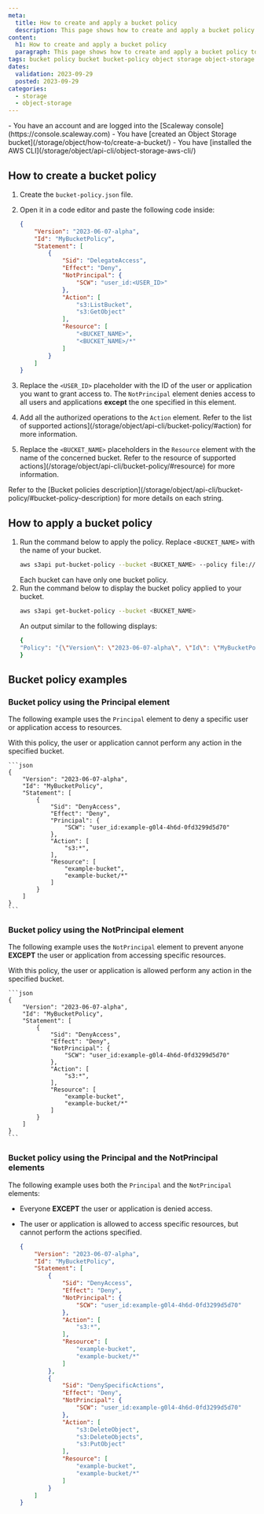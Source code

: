 ```yaml
---
meta:
  title: How to create and apply a bucket policy
  description: This page shows how to create and apply a bucket policy to a specific bucket
content:
  h1: How to create and apply a bucket policy
  paragraph: This page shows how to create and apply a bucket policy to a specific bucket
tags: bucket policy bucket bucket-policy object storage object-storage s3
dates:
  validation: 2023-09-29
  posted: 2023-09-29
categories:
  - storage
  - object-storage
---
```


<Macro id="storage-bucket-policy" />

<Macro id="iam-requirements" />

<Message type="requirement">
  - You have an account and are logged into the [Scaleway console](https://console.scaleway.com)
  - You have [created an Object Storage bucket](/storage/object/how-to/create-a-bucket/)
  - You have [installed the AWS CLI](/storage/object/api-cli/object-storage-aws-cli/)
</Message>

## How to create a bucket policy

1. Create the `bucket-policy.json` file.

2. Open it in a code editor and paste the following code inside:
    ```json
    {
        "Version": "2023-06-07-alpha",
        "Id": "MyBucketPolicy",
        "Statement": [
            {
                "Sid": "DelegateAccess",
                "Effect": "Deny",
                "NotPrincipal": {
                    "SCW": "user_id:<USER_ID>"
                },
                "Action": [
                    "s3:ListBucket",
                    "s3:GetObject"
                ],
                "Resource": [
                    "<BUCKET_NAME>",
                    "<BUCKET_NAME>/*"
                ]
            }
        ]
    }
    ```
3. Replace the `<USER_ID>` placeholder with the ID of the user or application you want to grant access to.
    <Message type="important">
    The `NotPrincipal` element denies access to all users and applications **except** the one specified in this element.
    </Message>
4. Add all the authorized operations to the `Action` element. Refer to the list of supported actions](/storage/object/api-cli/bucket-policy/#action) for more information.

5. Replace the `<BUCKET_NAME>` placeholders in the `Resource` element with the name of the concerned bucket. Refer to the resource of supported actions](/storage/object/api-cli/bucket-policy/#resource) for more information.

<Message type="note">
Refer to the [Bucket policies description](/storage/object/api-cli/bucket-policy/#bucket-policy-description) for more details on each string.
</Message>

## How to apply a bucket policy

1. Run the command below to apply the policy. Replace `<BUCKET_NAME>` with the name of your bucket.
    ```sh
    aws s3api put-bucket-policy --bucket <BUCKET_NAME> --policy file://bucket-policy.json
    ```
    <Message type="note">
      Each bucket can have only one bucket policy.
    </Message>
2. Run the command below to display the bucket policy applied to your bucket.
    ```sh
    aws s3api get-bucket-policy --bucket <BUCKET_NAME>
    ```
    An output similar to the following displays:
    ```sh
    {
    "Policy": "{\"Version\": \"2023-06-07-alpha\", \"Id\": \"MyBucketPolicy\", \"Statement\": [{\"Action\": [\"s3:ListBucket\", \"s3:GetObject\"], \"NotPrincipal\": {\"SCW\": \"user_id:example-g0l4-4h6d-b9c2-0fd3299d5d70\"}, \"Resource\": [\"my-bucket\", \"my-bucket/*\"], \"Effect\": \"Deny\", \"Sid\": \"DelegateAccess\"}]}"
    }
    ```

## Bucket policy examples

### Bucket policy using the Principal element

The following example uses the `Principal` element to deny a specific user or application access to resources. 

With this policy, the user or application cannot perform any action in the specified bucket.

    ```json
    {
        "Version": "2023-06-07-alpha",
        "Id": "MyBucketPolicy",
        "Statement": [
            {
                "Sid": "DenyAccess",
                "Effect": "Deny",
                "Principal": {
                    "SCW": "user_id:example-g0l4-4h6d-0fd3299d5d70"
                },
                "Action": [
                    "s3:*",
                ],
                "Resource": [
                    "example-bucket",
                    "example-bucket/*"
                ]
            }
        ]
    }
    ```

### Bucket policy using the NotPrincipal element

The following example uses the `NotPrincipal` element to prevent anyone **EXCEPT** the user or application from accessing specific resources.

With this policy, the user or application is allowed perform any action in the specified bucket.

    ```json
    {
        "Version": "2023-06-07-alpha",
        "Id": "MyBucketPolicy",
        "Statement": [
            {
                "Sid": "DenyAccess",
                "Effect": "Deny",
                "NotPrincipal": {
                    "SCW": "user_id:example-g0l4-4h6d-0fd3299d5d70"
                },
                "Action": [
                    "s3:*",
                ],
                "Resource": [
                    "example-bucket",
                    "example-bucket/*"
                ]
            }
        ]
    }
    ```

### Bucket policy using the Principal and the NotPrincipal elements

The following example uses both the `Principal` and the `NotPrincipal` elements:

- Everyone **EXCEPT** the user or application is denied access. 

- The user or application is allowed to access
 specific resources, but cannot perform the actions specified.

    ```json
    {
        "Version": "2023-06-07-alpha",
        "Id": "MyBucketPolicy",
        "Statement": [
            {
                "Sid": "DenyAccess",
                "Effect": "Deny",
                "NotPrincipal": {
                    "SCW": "user_id:example-g0l4-4h6d-0fd3299d5d70"
                },
                "Action": [
                    "s3:*",
                ],
                "Resource": [
                    "example-bucket",
                    "example-bucket/*"
                ]
            },
            {
                "Sid": "DenySpecificActions",
                "Effect": "Deny",
                "NotPrincipal": {
                    "SCW": "user_id:example-g0l4-4h6d-0fd3299d5d70"
                },
                "Action": [
                    "s3:DeleteObject",
                    "s3:DeleteObjects",
                    "s3:PutObject"
                ],
                "Resource": [
                    "example-bucket",
                    "example-bucket/*"
                ]
            }
        ]
    }
    ```
